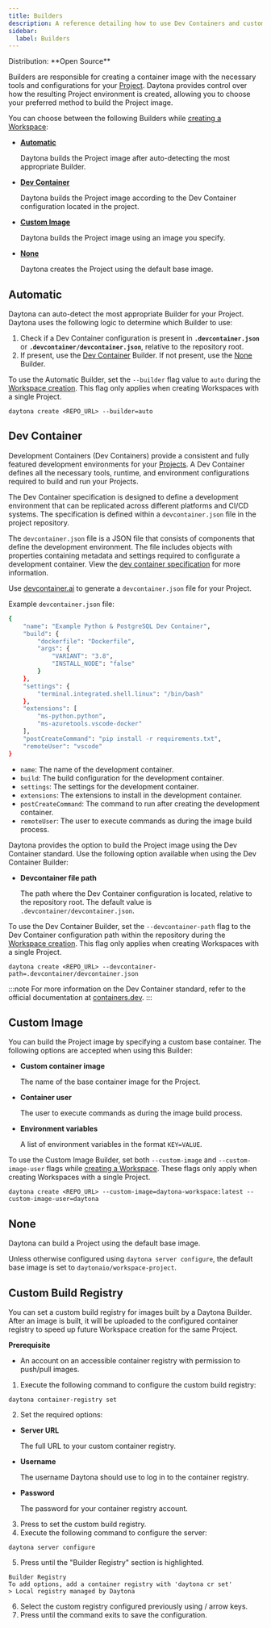```yaml
---
title: Builders
description: A reference detailing how to use Dev Containers and custom images as the base for your project.
sidebar:
  label: Builders
---
```



<Label>
  Distribution: **Open Source**
</Label>


Builders are responsible for creating a container image with the necessary tools and configurations for your [Project](/docs/en/usage/projects).
Daytona provides control over how the resulting Project environment is created, allowing you to choose your preferred method to build the Project image.

You can choose between the following Builders while [creating a Workspace](/docs/en/usage/workspaces#create-a-workspace):

- [**Automatic**](#automatic)

   Daytona builds the Project image after auto-detecting the most appropriate Builder.

- [**Dev Container**](#dev-container)

   Daytona builds the Project image according to the Dev Container configuration located in the project.

- [**Custom Image**](#custom-image)

   Daytona builds the Project image using an image you specify.

- [**None**](#none)

   Daytona creates the Project using the default base image.

## Automatic

Daytona can auto-detect the most appropriate Builder for your Project. Daytona uses the following logic to determine which Builder to use:

1. Check if a Dev Container configuration is present in **`.devcontainer.json`** or **`.devcontainer/devcontainer.json`**, relative to the repository root.
2. If present, use the [Dev Container](#dev-container) Builder. If not present, use the [None](#none) Builder.

To use the Automatic Builder, set the `--builder` flag value to `auto` during the [Workspace creation](/docs/en/usage/workspaces#create-a-workspace). This flag only applies when creating Workspaces with a single Project.

```shell
daytona create <REPO_URL> --builder=auto
```

## Dev Container

Development Containers (Dev Containers) provide a consistent and fully featured development environments for your [Projects](/docs/en/usage/projects). A Dev Container defines all the necessary tools, runtime, and environment configurations required to build and run your Projects.

The Dev Container specification is designed to define a development environment that can be replicated across different platforms and CI/CD systems. The specification is defined within a `devcontainer.json` file in the project repository.

The `devcontainer.json` file is a JSON file that consists of components that define the development environment. The file includes objects with properties containing metadata and settings required to configurate a development container. View the [dev container specification](https://containers.dev/implementors/json_reference/) for more information.

Use [devcontainer.ai](https://devcontainer.ai/) to generate a `devcontainer.json` file for your Project.

Example `devcontainer.json` file:

```sh
{
    "name": "Example Python & PostgreSQL Dev Container",
    "build": {
        "dockerfile": "Dockerfile",
        "args": {
            "VARIANT": "3.8",
            "INSTALL_NODE": "false"
        }
    },
    "settings": {
        "terminal.integrated.shell.linux": "/bin/bash"
    },
    "extensions": [
        "ms-python.python",
        "ms-azuretools.vscode-docker"
    ],
    "postCreateCommand": "pip install -r requirements.txt",
    "remoteUser": "vscode"
}
```

- `name`: The name of the development container.
- `build`: The build configuration for the development container.
- `settings`: The settings for the development container.
- `extensions`: The extensions to install in the development container.
- `postCreateCommand`: The command to run after creating the development container.
- `remoteUser`: The user to execute commands as during the image build process.

Daytona provides the option to build the Project image using the Dev Container standard. Use the following option available when using the Dev Container Builder:

- **Devcontainer file path**

   The path where the Dev Container configuration is located, relative to the repository root.
   The default value is `.devcontainer/devcontainer.json`.

To use the Dev Container Builder, set the `--devcontainer-path` flag to the Dev Container configuration path within the repository during the [Workspace creation](/docs/en/usage/workspaces#create-a-workspace). This flag only applies when creating Workspaces with a single Project.

```shell showLineNumbers
daytona create <REPO_URL> --devcontainer-path=.devcontainer/devcontainer.json
```

:::note
For more information on the Dev Container standard, refer to the official documentation at [containers.dev](https://containers.dev/).
:::

## Custom Image

You can build the Project image by specifying a custom base container.
The following options are accepted when using this Builder:

- **Custom container image**

   The name of the base container image for the Project.

- **Container user**

   The user to execute commands as during the image build process.

- **Environment variables**

   A list of environment variables in the format `KEY=VALUE`.

To use the Custom Image Builder, set both `--custom-image` and `--custom-image-user` flags while [creating a Workspace](/docs/en/usage/workspaces#create-a-workspace). These flags only apply when creating Workspaces with a single Project.

```shell
daytona create <REPO_URL> --custom-image=daytona-workspace:latest --custom-image-user=daytona
```

## None

Daytona can build a Project using the default base image.

Unless otherwise configured using `daytona server configure`, the default base image is set to `daytonaio/workspace-project`.

## Custom Build Registry

You can set a custom build registry for images built by a Daytona Builder.
After an image is built, it will be uploaded to the configured container registry to speed up future Workspace creation for the same Project.

**Prerequisite**

- An account on an accessible container registry with permission to push/pull images.

1. Execute the following command to configure the custom build registry:

```shell
daytona container-registry set
```

2. Set the required options:

- **Server URL**

   The full URL to your custom container registry.

- **Username**

   The username Daytona should use to log in to the container registry.

- **Password**

   The password for your container registry account.

3. Press <Keyboard shortcuts="Enter" /> to set the custom build registry.
4. Execute the following command to configure the server:

```shell
daytona server configure
```

5. Press <Keyboard shortcuts="Enter" /> until the "Builder Registry" section is highlighted.

```text
Builder Registry
To add options, add a container registry with 'daytona cr set'
> Local registry managed by Daytona
```

6. Select the custom registry configured previously using <Keyboard shortcuts="↑" /> / <Keyboard shortcuts="↓" /> arrow keys.
7. Press <Keyboard shortcuts="Enter" /> until the command exits to save the configuration.
